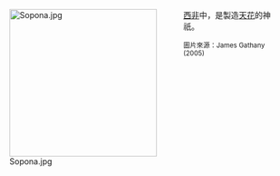 <div style="float:left;margin-right:0.5em;">
[[File:Sopona.jpg|260px]]
</div>
[[西非|西非]]{{le|約魯巴信仰|Yoruba religion}}中，{{le|索破那神|Sopona}}是製造[[天花|天花]]的神祇。

<small>圖片來源：James Gathany (2005)</small>